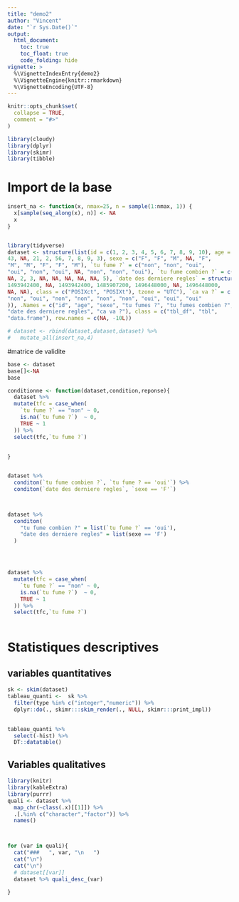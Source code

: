 ```yaml
---
title: "demo2"
author: "Vincent"
date: "`r Sys.Date()`"
output:
  html_document:
    toc: true
    toc_float: true
    code_folding: hide
vignette: >
  %\VignetteIndexEntry{demo2}
  %\VignetteEngine{knitr::rmarkdown}
  %\VignetteEncoding{UTF-8}
---
```


```r
knitr::opts_chunk$set(
  collapse = TRUE,
  comment = "#>"
)
```


```r
library(cloudy)
library(dplyr)
library(skimr)
library(tibble)
```

# Import de la base
```r
insert_na <- function(x, nmax=25, n = sample(1:nmax, 1)) {
  x[sample(seq_along(x), n)] <- NA
  x
}


library(tidyverse)
dataset <- structure(list(id = c(1, 2, 3, 4, 5, 6, 7, 8, 9, 10), age = c(12, 
43, NA, 21, 2, 56, 7, 8, 9, 3), sexe = c("F", "F", "M", NA, "F", 
"M", "M", "F", "F", "M"), `tu fume ?` = c("non", "non", "oui", 
"oui", "non", "oui", NA, "non", "non", "oui"), `tu fume combien ?` = c(NA, 
NA, 2, 3, NA, NA, NA, NA, NA, 5), `date des derniere regles` = structure(c(1496361600, 
1493942400, NA, 1493942400, 1485907200, 1496448000, NA, 1496448000, 
NA, NA), class = c("POSIXct", "POSIXt"), tzone = "UTC"), `ca va ?` = c("oui", 
"non", "oui", "non", "non", "non", "non", "oui", "oui", "oui"
)), .Names = c("id", "age", "sexe", "tu fumes ?", "tu fumes combien ?", 
"date des derniere regles", "ca va ?"), class = c("tbl_df", "tbl", 
"data.frame"), row.names = c(NA, -10L))

# dataset <- rbind(dataset,dataset,dataset) %>%
#   mutate_all(insert_na,4)

```


#matrice de validite
```r
base <- dataset
base[]<-NA
base

conditionne <- function(dataset,condition,reponse){
  dataset %>% 
  mutate(tfc = case_when(
    `tu fume ?` == "non" ~ 0,
    is.na(`tu fume ?`)  ~ 0,
    TRUE ~ 1
  )) %>% 
  select(tfc,`tu fume ?`)
  
  
}


dataset %>% 
  conditon(`tu fume combien ?`, `tu fume ? == 'oui'`) %>% 
  conditon(`date des derniere regles`, `sexe == 'F'`)



dataset %>% 
  conditon(
    "tu fume combien ?" = list(`tu fume ?` == 'oui'),
    "date des derniere regles" = list(sexe == 'F')       
  )       




dataset %>% 
  mutate(tfc = case_when(
    `tu fume ?` == "non" ~ 0,
    is.na(`tu fume ?`)  ~ 0,
    TRUE ~ 1
  )) %>% 
  select(tfc,`tu fume ?`)



```





# Statistiques descriptives

## variables quantitatives
```r
sk <- skim(dataset)
tableau_quanti <-  sk %>% 
  filter(type %in% c("integer","numeric")) %>%
  dplyr::do(., skimr:::skim_render(., NULL, skimr:::print_impl)) 
 
```

```r
tableau_quanti %>% 
  select(-hist) %>% 
  DT::datatable()

```


## Variables qualitatives

```r
library(knitr)
library(kableExtra)
library(purrr)
quali <- dataset %>% 
  map_chr(~class(.x)[[1]]) %>% 
  .[.%in% c("character","factor")] %>% 
  names()



for (var in quali){
  cat("###   ", var, "\n   ") 
  cat("\n")
  cat("\n")
  # dataset[[var]]
  dataset %>% quali_desc_(var)

}
  
```


